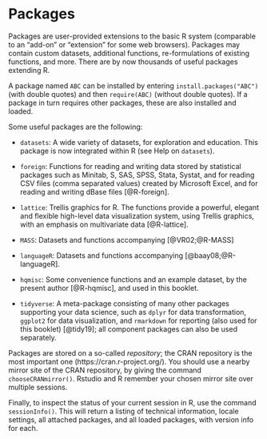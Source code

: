 # Packages {#ch:packages}

Packages are user-provided extensions to the basic R 
system (comparable to an "add-on" or "extension" for some web browsers). 
Packages
may contain custom datasets, additional functions, re-formulations of
existing functions, and more. There are by now thousands of useful
packages extending R. 

A package named `ABC` can be installed by
entering `install.packages("ABC")` (with double quotes) and then `require(ABC)` (without double quotes).
If a package in turn requires other packages, these are also installed
and loaded. 

Some useful packages are the following:

-   `datasets`: A wide
    variety of datasets, for exploration and education. This
    package is now integrated within R (see Help on `datasets`). 

-   `foreign`: Functions for reading and writing data stored by statistical
    packages such as Minitab, S, SAS, SPSS, Stata, Systat, and for
    reading CSV files (comma separated values) created by Microsoft
    Excel, and for reading and writing dBase files [@R-foreign].
    
-   `lattice`: Trellis graphics for R. The functions provide a
    powerful, elegant and flexible high-level data visualization system,
    using Trellis graphics, with an emphasis on multivariate data [@R-lattice].

-   `MASS`: Datasets and functions accompanying [@VR02;@R-MASS]

-   `languageR`: Datasets and functions accompanying [@baay08;@R-languageR]. 

-   `hqmisc`: Some convenience functions and an example dataset, by the present author [@R-hqmisc], and used in this booklet. 

-   `tidyverse`: A meta-package consisting of many other packages supporting your data science, such as `dplyr` for data transformation, `ggplot2` for data visualization, and `rmarkdown` for reporting (also used for this booklet) [@tidy19]; all component packages can also be used separately. 

Packages are stored on a so-called *repository*; the CRAN repository is
the most important one (https://cran.r-project.org/). 
You should use a nearby mirror site of the CRAN
repository, by giving the command `chooseCRANmirror()`. 
Rstudio and R remember your chosen mirror site over multiple sessions.

Finally, to inspect the status of your current session in R, use the command `sessionInfo()`. This will return a listing of technical information, locale settings, all attached packages, and all loaded packages, with version info for each. 
